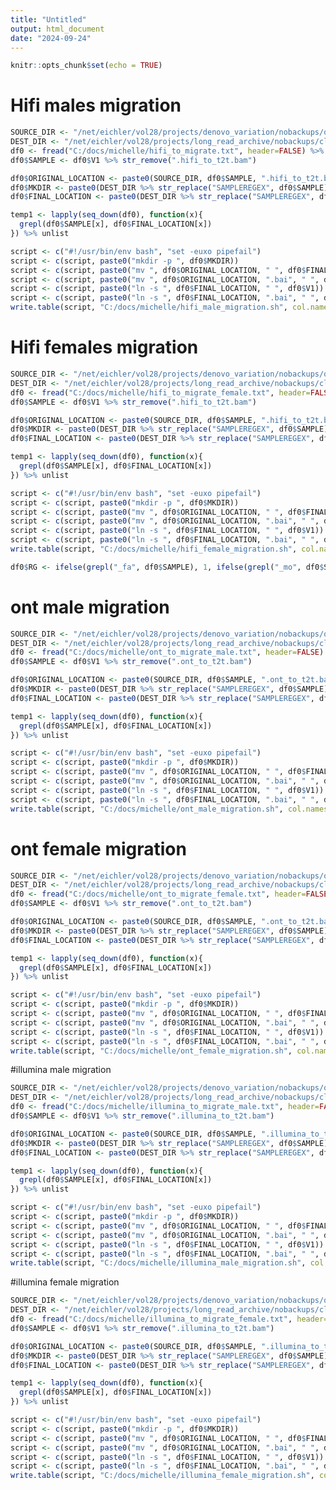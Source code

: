 ---
title: "Untitled"
output: html_document
date: "2024-09-24"
---

```{r setup, include=FALSE}
knitr::opts_chunk$set(echo = TRUE)
```

# Hifi males migration
```{r}
SOURCE_DIR <- "/net/eichler/vol28/projects/denovo_variation/nobackups/quads_batch_4/alignment/hifi/males/CHM13v2.0_maskedYpars/CCS/"
DEST_DIR <- "/net/eichler/vol28/projects/long_read_archive/nobackups/clinical/SAMPLEREGEX/alignments/PacBio_HiFi/CHM13v2.0_maskedYpars/alignment.bam"
df0 <- fread("C:/docs/michelle/hifi_to_migrate.txt", header=FALSE) %>% as.data.frame()
df0$SAMPLE <- df0$V1 %>% str_remove(".hifi_to_t2t.bam")

df0$ORIGINAL_LOCATION <- paste0(SOURCE_DIR, df0$SAMPLE, ".hifi_to_t2t.bam")
df0$MKDIR <- paste0(DEST_DIR %>% str_replace("SAMPLEREGEX", df0$SAMPLE)) %>% str_remove("alignment.bam")
df0$FINAL_LOCATION <- paste0(DEST_DIR %>% str_replace("SAMPLEREGEX", df0$SAMPLE))

temp1 <- lapply(seq_down(df0), function(x){
  grepl(df0$SAMPLE[x], df0$FINAL_LOCATION[x])
}) %>% unlist

script <- c("#!/usr/bin/env bash", "set -euxo pipefail")
script <- c(script, paste0("mkdir -p ", df0$MKDIR))
script <- c(script, paste0("mv ", df0$ORIGINAL_LOCATION, " ", df0$FINAL_LOCATION))
script <- c(script, paste0("mv ", df0$ORIGINAL_LOCATION, ".bai", " ", df0$FINAL_LOCATION, ".bai"))
script <- c(script, paste0("ln -s ", df0$FINAL_LOCATION, " ", df0$V1))
script <- c(script, paste0("ln -s ", df0$FINAL_LOCATION, ".bai", " ", df0$V1, ".bai"))
write.table(script, "C:/docs/michelle/hifi_male_migration.sh", col.names = FALSE, row.names = FALSE, quote = FALSE)
```

# Hifi females migration
```{r}
SOURCE_DIR <- "/net/eichler/vol28/projects/denovo_variation/nobackups/quads_batch_4/alignment/hifi/females/CHM13v2.0_maskedY/CCS/"
DEST_DIR <- "/net/eichler/vol28/projects/long_read_archive/nobackups/clinical/SAMPLEREGEX/alignments/PacBio_HiFi/CHM13v2.0_maskedY/alignment.bam"
df0 <- fread("C:/docs/michelle/hifi_to_migrate_female.txt", header=FALSE) %>% as.data.frame()
df0$SAMPLE <- df0$V1 %>% str_remove(".hifi_to_t2t.bam")

df0$ORIGINAL_LOCATION <- paste0(SOURCE_DIR, df0$SAMPLE, ".hifi_to_t2t.bam")
df0$MKDIR <- paste0(DEST_DIR %>% str_replace("SAMPLEREGEX", df0$SAMPLE)) %>% str_remove("alignment.bam")
df0$FINAL_LOCATION <- paste0(DEST_DIR %>% str_replace("SAMPLEREGEX", df0$SAMPLE))

temp1 <- lapply(seq_down(df0), function(x){
  grepl(df0$SAMPLE[x], df0$FINAL_LOCATION[x])
}) %>% unlist

script <- c("#!/usr/bin/env bash", "set -euxo pipefail")
script <- c(script, paste0("mkdir -p ", df0$MKDIR))
script <- c(script, paste0("mv ", df0$ORIGINAL_LOCATION, " ", df0$FINAL_LOCATION))
script <- c(script, paste0("mv ", df0$ORIGINAL_LOCATION, ".bai", " ", df0$FINAL_LOCATION, ".bai"))
script <- c(script, paste0("ln -s ", df0$FINAL_LOCATION, " ", df0$V1))
script <- c(script, paste0("ln -s ", df0$FINAL_LOCATION, ".bai", " ", df0$V1, ".bai"))
write.table(script, "C:/docs/michelle/hifi_female_migration.sh", col.names = FALSE, row.names = FALSE, quote = FALSE)
```


```{r}
df0$RG <- ifelse(grepl("_fa", df0$SAMPLE), 1, ifelse(grepl("_mo", df0$SAMPLE), 2, ifelse(grepl("_p", df0$SAMPLE), 3, 4)))
```

# ont male migration
```{r}
SOURCE_DIR <- "/net/eichler/vol28/projects/denovo_variation/nobackups/quads_batch_4/alignment/ont/males/CHM13v2.0_maskedYpars/ONT/"
DEST_DIR <- "/net/eichler/vol28/projects/long_read_archive/nobackups/clinical/SAMPLEREGEX/alignments/nanopore/STD/CHM13v2.0_maskedYpars/alignment.bam"
df0 <- fread("C:/docs/michelle/ont_to_migrate_male.txt", header=FALSE) %>% as.data.frame()
df0$SAMPLE <- df0$V1 %>% str_remove(".ont_to_t2t.bam")

df0$ORIGINAL_LOCATION <- paste0(SOURCE_DIR, df0$SAMPLE, ".ont_to_t2t.bam")
df0$MKDIR <- paste0(DEST_DIR %>% str_replace("SAMPLEREGEX", df0$SAMPLE)) %>% str_remove("alignment.bam")
df0$FINAL_LOCATION <- paste0(DEST_DIR %>% str_replace("SAMPLEREGEX", df0$SAMPLE))

temp1 <- lapply(seq_down(df0), function(x){
  grepl(df0$SAMPLE[x], df0$FINAL_LOCATION[x])
}) %>% unlist

script <- c("#!/usr/bin/env bash", "set -euxo pipefail")
script <- c(script, paste0("mkdir -p ", df0$MKDIR))
script <- c(script, paste0("mv ", df0$ORIGINAL_LOCATION, " ", df0$FINAL_LOCATION))
script <- c(script, paste0("mv ", df0$ORIGINAL_LOCATION, ".bai", " ", df0$FINAL_LOCATION, ".bai"))
script <- c(script, paste0("ln -s ", df0$FINAL_LOCATION, " ", df0$V1))
script <- c(script, paste0("ln -s ", df0$FINAL_LOCATION, ".bai", " ", df0$V1, ".bai"))
write.table(script, "C:/docs/michelle/ont_male_migration.sh", col.names = FALSE, row.names = FALSE, quote = FALSE)
```

# ont female migration
```{r}
SOURCE_DIR <- "/net/eichler/vol28/projects/denovo_variation/nobackups/quads_batch_4/alignment/ont/females/CHM13v2.0_maskedY/ONT/"
DEST_DIR <- "/net/eichler/vol28/projects/long_read_archive/nobackups/clinical/SAMPLEREGEX/alignments/nanopore/STD/CHM13v2.0_maskedY/alignment.bam"
df0 <- fread("C:/docs/michelle/ont_to_migrate_female.txt", header=FALSE) %>% as.data.frame()
df0$SAMPLE <- df0$V1 %>% str_remove(".ont_to_t2t.bam")

df0$ORIGINAL_LOCATION <- paste0(SOURCE_DIR, df0$SAMPLE, ".ont_to_t2t.bam")
df0$MKDIR <- paste0(DEST_DIR %>% str_replace("SAMPLEREGEX", df0$SAMPLE)) %>% str_remove("alignment.bam")
df0$FINAL_LOCATION <- paste0(DEST_DIR %>% str_replace("SAMPLEREGEX", df0$SAMPLE))

temp1 <- lapply(seq_down(df0), function(x){
  grepl(df0$SAMPLE[x], df0$FINAL_LOCATION[x])
}) %>% unlist

script <- c("#!/usr/bin/env bash", "set -euxo pipefail")
script <- c(script, paste0("mkdir -p ", df0$MKDIR))
script <- c(script, paste0("mv ", df0$ORIGINAL_LOCATION, " ", df0$FINAL_LOCATION))
script <- c(script, paste0("mv ", df0$ORIGINAL_LOCATION, ".bai", " ", df0$FINAL_LOCATION, ".bai"))
script <- c(script, paste0("ln -s ", df0$FINAL_LOCATION, " ", df0$V1))
script <- c(script, paste0("ln -s ", df0$FINAL_LOCATION, ".bai", " ", df0$V1, ".bai"))
write.table(script, "C:/docs/michelle/ont_female_migration.sh", col.names = FALSE, row.names = FALSE, quote = FALSE)
```


#illumina male migration
```{r}
SOURCE_DIR <- "/net/eichler/vol28/projects/denovo_variation/nobackups/quads_batch_4/alignment/illumina/males/CHM13v2.0_maskedYpars/Illumina/"
DEST_DIR <- "/net/eichler/vol28/projects/long_read_archive/nobackups/clinical/SAMPLEREGEX/alignments/Illumina/CHM13v2.0_maskedYpars/alignment.bam"
df0 <- fread("C:/docs/michelle/illumina_to_migrate_male.txt", header=FALSE) %>% as.data.frame()
df0$SAMPLE <- df0$V1 %>% str_remove(".illumina_to_t2t.bam")

df0$ORIGINAL_LOCATION <- paste0(SOURCE_DIR, df0$SAMPLE, ".illumina_to_t2t.bam")
df0$MKDIR <- paste0(DEST_DIR %>% str_replace("SAMPLEREGEX", df0$SAMPLE)) %>% str_remove("alignment.bam")
df0$FINAL_LOCATION <- paste0(DEST_DIR %>% str_replace("SAMPLEREGEX", df0$SAMPLE))

temp1 <- lapply(seq_down(df0), function(x){
  grepl(df0$SAMPLE[x], df0$FINAL_LOCATION[x])
}) %>% unlist

script <- c("#!/usr/bin/env bash", "set -euxo pipefail")
script <- c(script, paste0("mkdir -p ", df0$MKDIR))
script <- c(script, paste0("mv ", df0$ORIGINAL_LOCATION, " ", df0$FINAL_LOCATION))
script <- c(script, paste0("mv ", df0$ORIGINAL_LOCATION, ".bai", " ", df0$FINAL_LOCATION, ".bai"))
script <- c(script, paste0("ln -s ", df0$FINAL_LOCATION, " ", df0$V1))
script <- c(script, paste0("ln -s ", df0$FINAL_LOCATION, ".bai", " ", df0$V1, ".bai"))
write.table(script, "C:/docs/michelle/illumina_male_migration.sh", col.names = FALSE, row.names = FALSE, quote = FALSE)
```



#illumina female migration
```{r}
SOURCE_DIR <- "/net/eichler/vol28/projects/denovo_variation/nobackups/quads_batch_4/alignment/illumina/females/CHM13v2.0_maskedY/Illumina/"
DEST_DIR <- "/net/eichler/vol28/projects/long_read_archive/nobackups/clinical/SAMPLEREGEX/alignments/Illumina/CHM13v2.0_maskedY/alignment.bam"
df0 <- fread("C:/docs/michelle/illumina_to_migrate_female.txt", header=FALSE) %>% as.data.frame()
df0$SAMPLE <- df0$V1 %>% str_remove(".illumina_to_t2t.bam")

df0$ORIGINAL_LOCATION <- paste0(SOURCE_DIR, df0$SAMPLE, ".illumina_to_t2t.bam")
df0$MKDIR <- paste0(DEST_DIR %>% str_replace("SAMPLEREGEX", df0$SAMPLE)) %>% str_remove("alignment.bam")
df0$FINAL_LOCATION <- paste0(DEST_DIR %>% str_replace("SAMPLEREGEX", df0$SAMPLE))

temp1 <- lapply(seq_down(df0), function(x){
  grepl(df0$SAMPLE[x], df0$FINAL_LOCATION[x])
}) %>% unlist

script <- c("#!/usr/bin/env bash", "set -euxo pipefail")
script <- c(script, paste0("mkdir -p ", df0$MKDIR))
script <- c(script, paste0("mv ", df0$ORIGINAL_LOCATION, " ", df0$FINAL_LOCATION))
script <- c(script, paste0("mv ", df0$ORIGINAL_LOCATION, ".bai", " ", df0$FINAL_LOCATION, ".bai"))
script <- c(script, paste0("ln -s ", df0$FINAL_LOCATION, " ", df0$V1))
script <- c(script, paste0("ln -s ", df0$FINAL_LOCATION, ".bai", " ", df0$V1, ".bai"))
write.table(script, "C:/docs/michelle/illumina_female_migration.sh", col.names = FALSE, row.names = FALSE, quote = FALSE)
```


